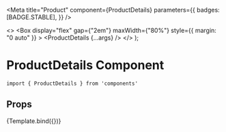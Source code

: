 
<Meta
  title="Product"
  component={ProductDetails}
  parameters={{
    badges: [BADGE.STABLE],
  }}
/>

  <>
    <Box
      display="flex"
      gap={"2em"}
      maxWidth={"80%"}
      style={{ margin: "0 auto" }}
    >
      <ProductDetails {...args} />
    </Box>
  </>
);

# ProductDetails Component

```
import { ProductDetails } from 'components'
```

## Props

<ArgsTable of={ProductDetails} />

<Canvas>
  <Story
    name="Details Page"
    args={{
      product,
    }}
  >
    {Template.bind({})}
  </Story>
</Canvas>
